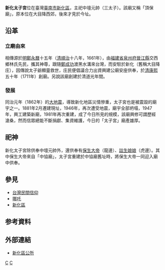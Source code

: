 {{coord|23.03974|120.30649|display=title}}
{{東亞廟宇
| name = 新化太子宮
| img = File:新化太子宮.jpg
| img_capt = 
| image_width = 250px
| location = {{ROC-TW}}[[臺南市|臺南市]][[新化區|新化區]]太平里中正路611號<ref>{{Cite web |url=http://emmm.tw/L3_content.php?L3_id=74157 |title=美美旅遊網－新化太子宮 |access-date=2011-02-04 |archive-url=https://web.archive.org/web/20110224165825/http://emmm.tw/L3_content.php?L3_id=74157 |archive-date=2011-02-24 |dead-url=yes }}</ref>{{r|臺19甲}}
| god = [[中壇元帥|中壇元帥]]
| type = 
| struct = 
| open_year =
| cere_date = 
}}
'''新化太子宮'''位在臺灣[[臺南市|臺南市]][[新化區|新化區]]，主祀中壇元帥（三太子）{{r|臺19甲}}。該廟又稱「頂保廟」，原本位在大目降西郊，後來才見於今址{{r|臺19甲}}。

== 沿革 ==
=== 立廟由來 ===
相傳源於[[明鄭|明鄭]][[永曆_(南明)|永曆]]十五年（[[清|清]][[順治|順治]]十八年，1661年），由[[福建省|福建省]][[泉州府|泉州府]][[晉江縣|晉江縣]]交西鄉林氏先民，攜其神尊，跟隨[[鄭成功|鄭成功]]渡黑水溝來台灣，而安駐於新化（舊稱大目降庄），因傳說太子爺顯靈救世，庄民便倡議合力出資興建公廟安座供奉，於[[清|清]][[康熙|康熙]]五十年（1711年）創廟。另說該廟創建於清道光年間{{r|臺19甲}}。

=== 發展 ===
同治元年（1862年）的[[1862年台南地震|大地震]]，導致新化地區災情慘重，太子宮也是被震毀的廟宇之一{{r|臺19甲}}。1881年2月遷建現址，1946年，再次遭受地震，廟宇全部坍塌，1947年，興工建築新廟，1981年再次重建，成了今日所見的規模，該廟興修可謂歷經滄桑，然而信眾總能不斷捐獻、集資維護，今日的「太子宮」廟產雄厚。

== 祀神 ==
新化太子宮除供奉中壇元帥外，還供奉有[[保生大帝|保生大帝]]（龍邊）、[[註生娘娘|註生娘娘]]（虎邊）。其中保生大帝來自「中協廟」，太子宮重建於中協廟舊址時，將保生大帝一同迎入廟中供奉{{r|臺19甲}}。

==參見==
*[[台灣民間信仰|台灣民間信仰]]
*[[哪吒|哪吒]]
*[[新化區|新化區]]

==参考資料==
{{reflist|refs=
<ref name="臺19甲">{{cite book|author=張耘書 |title=《貫古通今臺19甲：從太子宮到龜洞》|publisher=臺南市政府文化局 |date=2014-12 |isbn=978-986-04-3026-4  |pages=頁253}}</ref>
}}

==外部連結==
*[https://web.archive.org/web/20100429143651/http://www.sinhua.gov.tw/ 新化區公所]{{zh-tw}}


[[Category:台南市哪吒廟|C]]
[[Category:新化區|C]]